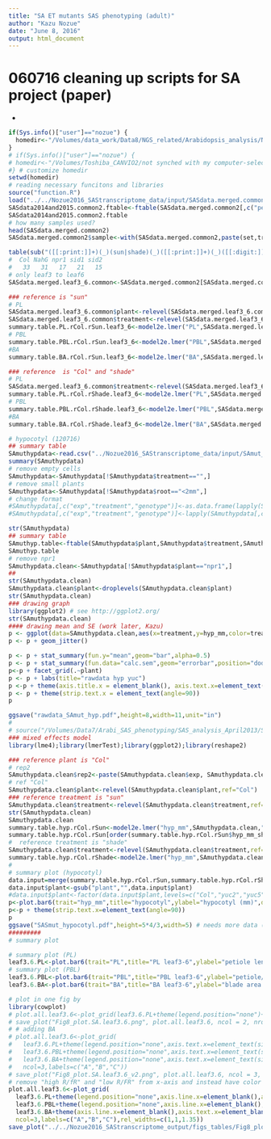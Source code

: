 ```yaml
---
title: "SA ET mutants SAS phenotyping (adult)"
author: "Kazu Nozue"
date: "June 8, 2016"
output: html_document
---
```

#  060716 cleaning up scripts for SA project (paper) 
* 
```r
if(Sys.info()["user"]=="nozue") {
  homedir<-"/Volumes/data_work/Data8/NGS_related/Arabidopsis_analysis/Nozue2016_SAStranscriptome_finalfinal_newVST/Nozue2016_SAStranscriptome_scripts/SA_SASproject_scripts/"
}
# if(Sys.info()["user"]=="nozue") {
# homedir<-"/Volumes/Toshiba_CANVIO2/not synched with my computer-selected/Nozue2016_SAStranscriptome_scripts/SA_SASproject_scripts"
#} # customize homedir
setwd(homedir)
# reading necessary funcitons and libraries
source("function.R")
load("../../Nozue2016_SAStranscriptome_data/input/SASdata.merged.common2.Rdata")
SASdata2014and2015.common2.ftable<-ftable(SASdata.merged.common2[,c("petioleLength","treatment","set","plant")],col.vars=c("set"),row.vars=c("plant","treatment"))
SASdata2014and2015.common2.ftable
# how many samples used?
head(SASdata.merged.common2)
SASdata.merged.common2$sample<-with(SASdata.merged.common2,paste(set,treatment,plant,rep,sep="_"))

table(sub("([[:print:]]+)(_)(sun|shade)(_)([[:print:]]+)(_)([[:digit:]]+)","\\5",unique(SASdata.merged.common2$sample)))
#  Col NahG npr1 sid1 sid2 
#   33   31   17   21   15 
# only leaf3 to leaf6
SASdata.merged.leaf3_6.common<-SASdata.merged.common2[SASdata.merged.common2$leaf>2&SASdata.merged.common2$leaf<7,]

### reference is "sun"
# PL
SASdata.merged.leaf3_6.common$plant<-relevel(SASdata.merged.leaf3_6.common$plant,ref="Col")
SASdata.merged.leaf3_6.common$treatment<-relevel(SASdata.merged.leaf3_6.common$treatment,ref="sun")
summary.table.PL.rCol.rSun.leaf3_6<-model2e.lmer("PL",SASdata.merged.leaf3_6.common,"Col","sun",lmer(petioleLength~plant*treatment  + (1 | leaf) + (treatment | set),data=SASdata.merged.leaf3_6.common),saveplot=T) 
# PBL
summary.table.PBL.rCol.rSun.leaf3_6<-model2e.lmer("PBL",SASdata.merged.leaf3_6.common,"Col","sun",lmer(petiole_bladeLength~plant*treatment  + (1 | leaf) + (treatment | set),data=SASdata.merged.leaf3_6.common),saveplot=T) 
#BA
summary.table.BA.rCol.rSun.leaf3_6<-model2e.lmer("BA",SASdata.merged.leaf3_6.common,"Col","sun",lmer(bladeArea~plant*treatment  + (1 | leaf) + (treatment | set),data=SASdata.merged.leaf3_6.common),saveplot=T) 

### reference  is "Col" and "shade"
# PL
SASdata.merged.leaf3_6.common$treatment<-relevel(SASdata.merged.leaf3_6.common$treatment,ref="shade")
summary.table.PL.rCol.rShade.leaf3_6<-model2e.lmer("PL",SASdata.merged.leaf3_6.common,"Col","shade",lmer(petioleLength~plant*treatment  + (1|leaf) + (treatment | set),data=SASdata.merged.leaf3_6.common),saveplot=T) 
# PBL
summary.table.PBL.rCol.rShade.leaf3_6<-model2e.lmer("PBL",SASdata.merged.leaf3_6.common,"Col","shade",lmer(petiole_bladeLength~plant*treatment  + (1 | leaf) + (treatment | set),data=SASdata.merged.leaf3_6.common),saveplot=T) 
#BA
summary.table.BA.rCol.rShade.leaf3_6<-model2e.lmer("BA",SASdata.merged.leaf3_6.common,"Col","shade",lmer(bladeArea~plant*treatment  + (1 | leaf) + (treatment | set),data=SASdata.merged.leaf3_6.common),saveplot=T) 

# hypocotyl (120716)
## summary table
SAmuthypdata<-read.csv("../Nozue2016_SAStranscriptome_data/input/SAmut_hyp_data.csv")
summary(SAmuthypdata)
# remove empty cells
SAmuthypdata<-SAmuthypdata[!SAmuthypdata$treatment=="",]
# remove small plants  
SAmuthypdata<-SAmuthypdata[!SAmuthypdata$root=="<2mm",]
# change format
#SAmuthypdata[,c("exp","treatment","genotype")]<-as.data.frame(lapply(SAmuthypdata[,c("exp","treatment","genotype")],as.factor)) # 
#SAmuthypdata[,c("exp","treatment","genotype")]<-lapply(SAmuthypdata[,c("exp","treatment","genotype")],as.character)# 

str(SAmuthypdata)
## summary table
SAmuthyp.table<-ftable(SAmuthypdata$plant,SAmuthypdata$treatment,SAmuthypdata$exp) # we do not have enough plants in npr1
SAmuthyp.table
# remove npr1
SAmuthypdata.clean<-SAmuthypdata[!SAmuthypdata$plant=="npr1",]
##
str(SAmuthypdata.clean)
SAmuthypdata.clean$plant<-droplevels(SAmuthypdata.clean$plant)
str(SAmuthypdata.clean)
### drawing graph
library(ggplot2) # see http://ggplot2.org/
str(SAmuthypdata.clean)
#### drawing mean and SE (work later, Kazu)
p <- ggplot(data=SAmuthypdata.clean,aes(x=treatment,y=hyp_mm,color=treatment)) 
p <- p + geom_jitter()

p <- p + stat_summary(fun.y="mean",geom="bar",alpha=0.5)
p <- p + stat_summary(fun.data="calc.sem",geom="errorbar",position="dodge") 
p<-p + facet_grid(.~plant)
p <- p + labs(title="rawdata hyp yuc")
p <-p + theme(axis.title.x = element_blank(), axis.text.x=element_text(angle=90))
p <- p + theme(strip.text.x = element_text(angle=90))
p

ggsave("rawdata_SAmut_hyp.pdf",height=8,width=11,unit="in")
#
# source("/Volumes/Data7/Arabi_SAS_phenotyping/SAS_analysis_April2013/SAS_analysis_Jan2014/R_scripts_data_objects/function.R") # comment out unused scripts (022614, Kazu)
### mixed effects model
library(lme4);library(lmerTest);library(ggplot2);library(reshape2)

### reference plant is "Col"
# rep2
SAmuthypdata.clean$rep2<-paste(SAmuthypdata.clean$exp, SAmuthypdata.clean$plate,SAmuthypdata.clean$rep,sep="_")
# ref "Col"
SAmuthypdata.clean$plant<-relevel(SAmuthypdata.clean$plant,ref="Col")
### reference treatment is "sun"
SAmuthypdata.clean$treatment<-relevel(SAmuthypdata.clean$treatment,ref="sun")
str(SAmuthypdata.clean)
SAmuthypdata.clean
summary.table.hyp.rCol.rSun<-model2e.lmer("hyp_mm",SAmuthypdata.clean,"Col","sun",lmer(hyp_mm~plant*treatment+(1|rep2) + (1|exp),data=SAmuthypdata.clean),saveplot=T) # + leaf:plant will consider leaf effects, which gave me difficult interpretation. Remove it.
summary.table.hyp.rCol.rSun[order(summary.table.hyp.rCol.rSun$hyp_mm_shade_pvalue_rCol_rsun),]
#  reference treatment is "shade"
SAmuthypdata.clean$treatment<-relevel(SAmuthypdata.clean$treatment,ref="shade")
summary.table.hyp.rCol.rShade<-model2e.lmer("hyp_mm",SAmuthypdata.clean,"Col","shade",lmer(hyp_mm~plant*treatment+(1|rep2)+(1|exp),data=SAmuthypdata.clean),saveplot=T) # + leaf:plant will consider leaf effects, which gave me difficult interpretation. Remove it.
#
# summary plot (hypocotyl)
data.input=merge(summary.table.hyp.rCol.rSun,summary.table.hyp.rCol.rShade,by="plant")
data.input$plant<-gsub("plant","",data.input$plant)
#data.input$plant<-factor(data.input$plant,levels=c("Col","yuc2","yuc5","yuc8","yuc9","yuc2yuc5yuc9","yuc5yuc8yuc9","yuc2yuc5yuc8yuc9","yuc1yuc4"))
p<-plot.bar6(trait="hyp_mm",title="hypocotyl",ylabel="hypocotyl (mm)",data.input=data.input,save.plot=F,show.plot=F,rownum=1)
p<-p + theme(strip.text.x=element_text(angle=90))
p
ggsave("SASmut_hypocotyl.pdf",height=5*4/3,width=5) # needs more data (do exp3; 120716)
######### 
# summary plot

# summary plot (PL)
leaf3.6.PL<-plot.bar6(trait="PL",title="PL leaf3-6",ylabel="petiole length (mm)",data.input=merge(summary.table.PL.rCol.rSun.leaf3_6,summary.table.PL.rCol.rShade.leaf3_6,by="plant"),save.plot=F,show.plot=T,rownum=1,RFRratio=T)+ scale_fill_manual( values = c("high \nR/FR" = "red","low \nR/FR" = "darkred")) + scale_colour_manual( values = c("high \nR/FR" = "red","low \nR/FR" = "darkred"))
# summary plot (PBL)
leaf3.6.PBL<-plot.bar6(trait="PBL",title="PBL leaf3-6",ylabel="petiole/blade length",data.input=merge(summary.table.PBL.rCol.rSun.leaf3_6,summary.table.PBL.rCol.rShade.leaf3_6,by="plant"),save.plot=F,show.plot=T,rownum=1,RFRratio=T)+ scale_fill_manual( values = c("high \nR/FR" = "red","low \nR/FR" = "darkred")) + scale_colour_manual( values = c("high \nR/FR" = "red","low \nR/FR" = "darkred"))
leaf3.6.BA<-plot.bar6(trait="BA",title="BA leaf3-6",ylabel="blade area (mm^2)",data.input=merge(summary.table.BA.rCol.rSun.leaf3_6,summary.table.BA.rCol.rShade.leaf3_6,by="plant"),save.plot=F,show.plot=T,rownum=1,RFRratio=T)+ scale_fill_manual( values = c("high \nR/FR" = "red","low \nR/FR" = "darkred")) + scale_colour_manual( values = c("high \nR/FR" = "red","low \nR/FR" = "darkred"))

# plot in one fig by 
library(cowplot)
# plot.all.leaf3.6<-plot_grid(leaf3.6.PL+theme(legend.position="none")+labs(title=""),leaf3.6.PBL+theme(legend.position="none")+labs(title=""), ncol=2,labels=c("A","B"))
# save_plot("Fig8_plot.SA.leaf3.6.png", plot.all.leaf3.6, ncol = 2, nrow = 1,base_aspect_ratio = 0.8)
# # adding BA
# plot.all.leaf3.6<-plot_grid(
#   leaf3.6.PL+theme(legend.position="none",axis.text.x=element_text(size=8,vjust=0.5))+labs(title=""),
#   leaf3.6.PBL+theme(legend.position="none",axis.text.x=element_text(size=8,vjust=0.5))+labs(title=""), 
#   leaf3.6.BA+theme(legend.position="none",axis.text.x=element_text(size=8,vjust=0.5))+labs(title=""),
#   ncol=3,labels=c("A","B","C"))
# save_plot("Fig8_plot.SA.leaf3.6_v2.png", plot.all.leaf3.6, ncol = 3, nrow = 1,base_aspect_ratio = 0.8)
# remove "high R/fR" and "low R/FR" from x-axis and instead have color key.
plot.all.leaf3.6<-plot_grid(
  leaf3.6.PL+theme(legend.position="none",axis.line.x=element_blank(),axis.text.x=element_blank(),axis.ticks.x = element_blank())+labs(title=""),
  leaf3.6.PBL+theme(legend.position="none",axis.line.x=element_blank(),axis.text.x=element_blank(),axis.ticks.x = element_blank())+labs(title=""), 
  leaf3.6.BA+theme(axis.line.x=element_blank(),axis.text.x=element_blank(),axis.ticks.x = element_blank(),legend.title=element_blank())+labs(title=""),
  ncol=3,labels=c("A","B","C"),rel_widths=c(1,1,1.35))
save_plot("../../Nozue2016_SAStranscriptome_output/figs_tables/Fig8_plot.SA.leaf3.6_v3.png", plot.all.leaf3.6, ncol = 3, nrow = 1,base_aspect_ratio = 0.8)

```


